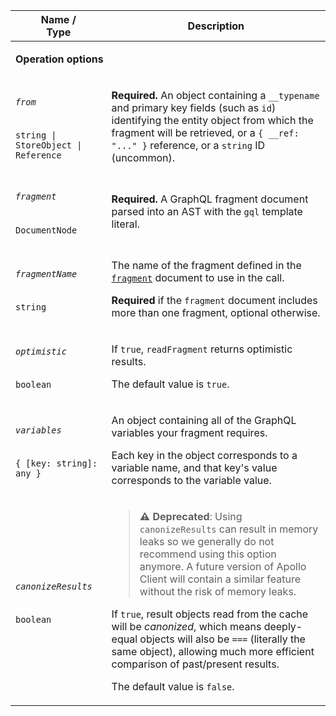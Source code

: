 <table class="field-table api-ref">

<thead>
    <tr>
      <th>Name /<br/>Type</th>
      <th>Description</th>
    </tr>
  </thead>

<tbody>

<tr>
<td colspan="2">

**Operation options**

</td>
</tr>

<tr class="required">
<td>

###### `from`

`string | StoreObject | Reference`
</td>

<td>

**Required.** An object containing a `__typename` and primary key fields (such as `id`) identifying the entity object from which the fragment will be retrieved, or a `{ __ref: "..." }` reference, or a `string` ID (uncommon).

</td>
</tr>

<tr class="required">
<td>

###### `fragment`

`DocumentNode`
</td>

<td>

**Required.** A GraphQL fragment document parsed into an AST with the `gql` template literal.

</td>
</tr>

<tr>
<td>

###### `fragmentName`

`string`
</td>

<td>

The name of the fragment defined in the [`fragment`](#fragment) document to use in the call.

**Required** if the `fragment` document includes more than one fragment, optional otherwise.

</td>
</tr>

<tr>
<td>

###### `optimistic`

`boolean`
</td>

<td>

If `true`, `readFragment` returns optimistic results.

The default value is `true`.

</td>
</tr>

<tr>
<td>

###### `variables`

`{ [key: string]: any }`
</td>

<td>

An object containing all of the GraphQL variables your fragment requires.

Each key in the object corresponds to a variable name, and that key's value corresponds to the variable value.

</td>
</tr>

<tr>
<td>

###### `canonizeResults`

`boolean`
</td>

<td>

> **⚠️ Deprecated**:
> Using `canonizeResults` can result in memory leaks so we generally do not recommend using this option anymore.
> A future version of Apollo Client will contain a similar feature without the risk of memory leaks.

If `true`, result objects read from the cache will be _canonized_, which means deeply-equal objects will also be `===` (literally the same object), allowing much more efficient comparison of past/present results.

The default value is `false`.

</td>
</tr>

</tbody>

</table>
